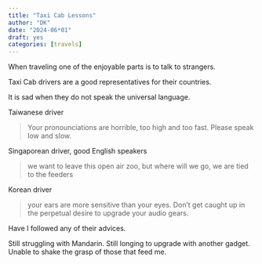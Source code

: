 ```yaml
---
title: "Taxi Cab Lessons"
author: "DK"
date: "2024-06*01"
draft: yes
categories: [travels]
---
```


When traveling one of the enjoyable parts is to talk to strangers.

Taxi Cab drivers are a good representatives for their countries.

It is sad when they do not speak the universal language.

Taiwanese driver

> Your pronounciations are horrible, too high and too fast. Please speak low and slow.

Singaporean driver, good English speakers

> we want to leave this open air zoo, but where will we go, we are tied to the feeders

Korean driver

> your ears are more sensitive than your eyes.  Don't get caught up in the perpetual desire to upgrade your audio gears.

Have I followed any of their advices.

Still struggling with Mandarin.
Still longing to upgrade with another gadget.
Unable to shake the grasp of those that feed me.

